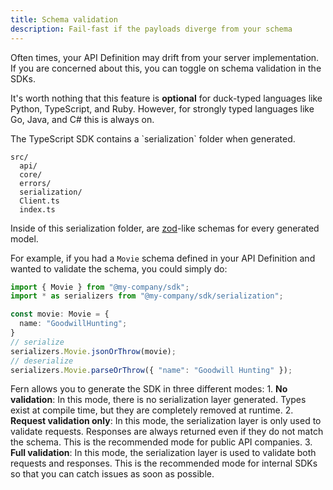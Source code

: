 ```yaml
---
title: Schema validation
description: Fail-fast if the payloads diverge from your schema
---
```


Often times, your API Definition may drift from your server implementation. 
If you are concerned about this, you can toggle on schema validation in the 
SDKs. 

It's worth nothing that this feature is **optional** for duck-typed
languages like Python, TypeScript, and Ruby. However, for strongly typed 
languages like Go, Java, and C# this is always on. 

<Tabs>
<Tab title="TypeScript" language="typescript">
  The TypeScript SDK contains a `serialization` folder when generated. 

  ``` {5}
  src/
    api/
    core/
    errors/
    serialization/
    Client.ts
    index.ts
  ```

  Inside of this serialization folder, are [zod](https://github.com/colinhacks/zod)-like schemas for every 
  generated model. 

  For example, if you had a `Movie` schema defined in your API Definition and 
  wanted to validate the schema, you could simply do: 

  ```ts
  import { Movie } from "@my-company/sdk";
  import * as serializers from "@my-company/sdk/serialization";

  const movie: Movie = {
    name: "GoodwillHunting";
  }
  // serialize 
  serializers.Movie.jsonOrThrow(movie);
  // deserialize
  serializers.Movie.parseOrThrow({ "name": "Goodwill Hunting" });
  ```

  Fern allows you to generate the SDK in three different modes: 
    1. **No validation**: In this mode, there is no serialization layer generated. Types exist at 
       compile time, but they are completely removed at runtime. 
    2. **Request validation only**: In this mode, the serialization layer is only used to 
       validate requests. Responses are always returned even if they do not match the schema. This is
       the recommended mode for public API companies. 
    3. **Full validation**: In this mode, the serialization layer is used to validate both 
       requests and responses. This is the recommended mode for internal SDKs so that you can catch 
       issues as soon as possible.  
</Tab>
</Tabs>
